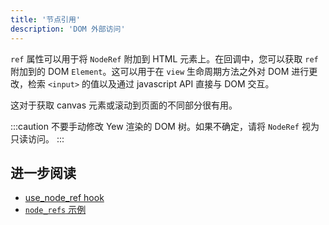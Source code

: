 ```yaml
---
title: '节点引用'
description: 'DOM 外部访问'
---
```


`ref` 属性可以用于将 `NodeRef` 附加到 HTML 元素上。在回调中，您可以获取 `ref` 附加到的 DOM `Element`。这可以用于在 `view` 生命周期方法之外对 DOM 进行更改，检索 `<input>` 的值以及通过 javascript API 直接与 DOM 交互。

这对于获取 canvas 元素或滚动到页面的不同部分很有用。

:::caution
不要手动修改 Yew 渲染的 DOM 树。如果不确定，请将 `NodeRef` 视为只读访问。
:::

## 进一步阅读

-   [use_node_ref hook](https://yew-rs-api.web.app/next/yew/functional/fn.use_node_ref.html)
-   [`node_refs` 示例](https://github.com/yewstack/yew/tree/master/examples/node_refs)